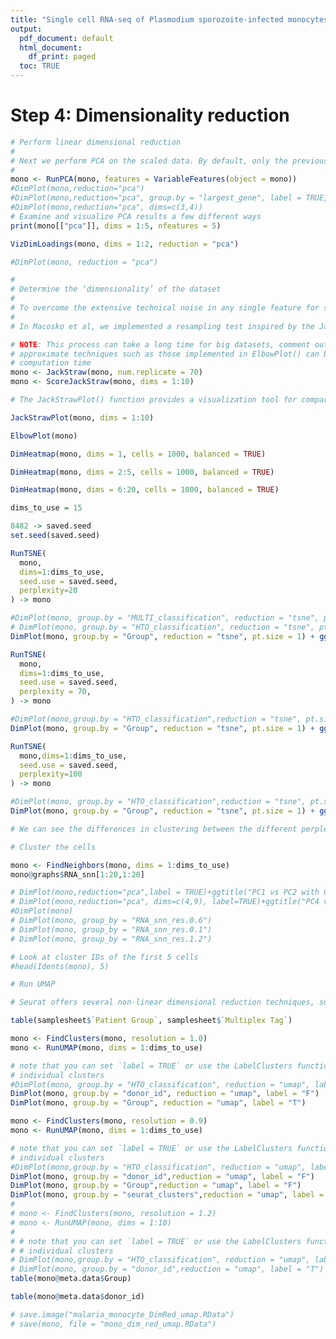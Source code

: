 ```yaml
---
title: "Single cell RNA-seq of Plasmodium sporozoite-infected monocytes - dimensionality reduction"
output:
  pdf_document: default
  html_document:
    df_print: paged
  toc: TRUE
---
```


<!-- ```{r, echo = F} -->
<!-- # knitr::opts_chunk$set(warning = F, message = F) -->
<!-- # knitr::opts_chunk$set(fig.pos = "!H", out.extra = "") -->
<!-- #knitr::opts_chunk$set(tidy.opts=list(width.cutoff=80),tidy=TRUE) -->

<!-- ``` -->

<!-- ```{r load_libraries, echo = F, message = F, warning = F} -->
<!-- library(Seurat) -->
<!-- library(patchwork) -->
<!-- library(readxl) -->
<!-- library(tidyverse) -->
<!-- library(ggplot2) -->
<!-- library(ggpubr) -->
<!-- library(reshape2) -->
<!-- library(broom) -->
<!-- library(stringr) -->
<!-- remotes::install_github('chris-mcginnis-ucsf/DoubletFinder') -->
<!-- library(DoubletFinder) -->
<!-- ``` -->

<!-- ```{r} -->
<!-- load("malaria_monocyte_normalised.RData") -->
<!-- ``` -->

# Step 4: Dimensionality reduction

```r
# Perform linear dimensional reduction
# 
# Next we perform PCA on the scaled data. By default, only the previously determined variable features are used as input, but can be defined using features argument if you wish to choose a different subset.
# 
mono <- RunPCA(mono, features = VariableFeatures(object = mono))
#DimPlot(mono,reduction="pca")
#DimPlot(mono,reduction="pca", group.by = "largest_gene", label = TRUE, label.size = 3)# + NoLegend()
#DimPlot(mono,reduction="pca", dims=c(3,4))
# Examine and visualize PCA results a few different ways
print(mono[["pca"]], dims = 1:5, nfeatures = 5)

VizDimLoadings(mono, dims = 1:2, reduction = "pca")

#DimPlot(mono, reduction = "pca")
```

```r
# 
# Determine the ‘dimensionality’ of the dataset
# 
# To overcome the extensive technical noise in any single feature for scRNA-seq data, Seurat clusters cells based on their PCA scores, with each PC essentially representing a ‘metafeature’ that combines information across a correlated feature set. The top principal components therefore represent a robust compression of the dataset. However, how many components should we choose to include? 10? 20? 100?
# 
# In Macosko et al, we implemented a resampling test inspired by the JackStraw procedure. We randomly permute a subset of the data (1% by default) and rerun PCA, constructing a ‘null distribution’ of feature scores, and repeat this procedure. We identify ‘significant’ PCs as those who have a strong enrichment of low p-value features.

# NOTE: This process can take a long time for big datasets, comment out for expediency. More
# approximate techniques such as those implemented in ElbowPlot() can be used to reduce
# computation time
mono <- JackStraw(mono, num.replicate = 70)
mono <- ScoreJackStraw(mono, dims = 1:10)

# The JackStrawPlot() function provides a visualization tool for comparing the distribution of p-values for each PC with a uniform distribution (dashed line). ‘Significant’ PCs will show a strong enrichment of features with low p-values (solid curve above the dashed line). In this case it appears that there is a sharp drop-off in significance after the first 10-12 PCs.

JackStrawPlot(mono, dims = 1:10)

ElbowPlot(mono)
```

```r
DimHeatmap(mono, dims = 1, cells = 1000, balanced = TRUE)

DimHeatmap(mono, dims = 2:5, cells = 1000, balanced = TRUE)

DimHeatmap(mono, dims = 6:20, cells = 1000, balanced = TRUE)

```


```r
dims_to_use = 15

```

```r
8482 -> saved.seed
set.seed(saved.seed)

RunTSNE(
  mono,
  dims=1:dims_to_use,
  seed.use = saved.seed, 
  perplexity=20
) -> mono

#DimPlot(mono, group.by = "MULTI_classification", reduction = "tsne", pt.size = 1) + ggtitle("tSNE with Perplexity 20")
# DimPlot(mono, group.by = "HTO_classification", reduction = "tsne", pt.size = 1) + ggtitle("tSNE with Perplexity 20")
DimPlot(mono, group.by = "Group", reduction = "tsne", pt.size = 1) + ggtitle("tSNE with Perplexity 20")

RunTSNE(
  mono,
  dims=1:dims_to_use,
  seed.use = saved.seed,
  perplexity = 70,
) -> mono

#DimPlot(mono,group.by = "HTO_classification",reduction = "tsne", pt.size = 1) + ggtitle("tSNE with  Perplexity 70")
DimPlot(mono, group.by = "Group", reduction = "tsne", pt.size = 1) + ggtitle("tSNE with Perplexity 70")

RunTSNE(
  mono,dims=1:dims_to_use,
  seed.use = saved.seed, 
  perplexity=100
) -> mono

#DimPlot(mono, group.by = "HTO_classification",reduction = "tsne", pt.size = 1) + ggtitle("tSNE with Perplexity 100")
DimPlot(mono, group.by = "Group", reduction = "tsne", pt.size = 1) + ggtitle("tSNE with Perplexity 100")

# We can see the differences in clustering between the different perplexities - the structures aren’t completely different but the compactness of them and the emphasis on smaller clusters certainly changes. We can also see that there isn’t a huge effect of cell cycle in that all cycles are generally represented in all clusters, with maybe one cluster being somewhat depleted for cells in S-phase.
```

```r
# Cluster the cells

mono <- FindNeighbors(mono, dims = 1:dims_to_use)
mono@graphs$RNA_snn[1:20,1:20]

# DimPlot(mono,reduction="pca",label = TRUE)+ggtitle("PC1 vs PC2 with Clusters")
# DimPlot(mono,reduction="pca", dims=c(4,9), label=TRUE)+ggtitle("PC4 vs PC9 with Clusters")
#DimPlot(mono)
# DimPlot(mono, group_by = "RNA_snn_res.0.6")
# DimPlot(mono, group_by = "RNA_snn_res.0.1")
# DimPlot(mono, group_by = "RNA_snn_res.1.2")

# Look at cluster IDs of the first 5 cells
#head(Idents(mono), 5)
```

```r
# Run UMAP

# Seurat offers several non-linear dimensional reduction techniques, such as tSNE and UMAP, to visualize and explore these datasets. The goal of these algorithms is to learn the underlying manifold of the data in order to place similar cells together in low-dimensional space. Cells within the graph-based clusters determined above should co-localize on these dimension reduction plots. As input to the UMAP and tSNE, we suggest using the same PCs as input to the clustering analysis.

table(samplesheet$`Patient Group`, samplesheet$`Multiplex Tag`)

mono <- FindClusters(mono, resolution = 1.0)
mono <- RunUMAP(mono, dims = 1:dims_to_use)

# note that you can set `label = TRUE` or use the LabelClusters function to help label
# individual clusters
#DimPlot(mono, group.by = "HTO_classification", reduction = "umap", label = "T")
DimPlot(mono, group.by = "donor_id", reduction = "umap", label = "F")
DimPlot(mono, group.by = "Group", reduction = "umap", label = "T")

mono <- FindClusters(mono, resolution = 0.9)
mono <- RunUMAP(mono, dims = 1:dims_to_use)

# note that you can set `label = TRUE` or use the LabelClusters function to help label
# individual clusters
#DimPlot(mono,group.by = "HTO_classification", reduction = "umap", label = "T")#
DimPlot(mono, group.by = "donor_id",reduction = "umap", label = "F")
DimPlot(mono, group.by = "Group",reduction = "umap", label = "F")
DimPlot(mono, group.by = "seurat_clusters",reduction = "umap", label = "T")
# 
# mono <- FindClusters(mono, resolution = 1.2)
# mono <- RunUMAP(mono, dims = 1:10)
# 
# # note that you can set `label = TRUE` or use the LabelClusters function to help label
# # individual clusters
# DimPlot(mono,group.by = "HTO_classification", reduction = "umap", label = "T")
# DimPlot(mono, group.by = "donor_id",reduction = "umap", label = "T")
table(mono@meta.data$Group)

table(mono@meta.data$donor_id)
```

```r
# save.image("malaria_monocyte_DimRed_umap.RData")
# save(mono, file = "mono_dim_red_umap.RData")
```